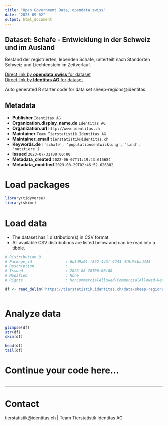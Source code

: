 ```yaml
---
title: "Open Government Data, opendata.swiss"
date: "2023-09-02"
output: html_document
---
```


## Dataset: Schafe - Entwicklung in der Schweiz und im Ausland

Bestand der registrierten, lebenden Schafe, unterteilt nach Standorten Schweiz und Liechtenstein im Zeitverlauf. 

[Direct link by **opendata.swiss** for dataset](https://opendata.swiss/de/dataset/schafe-entwicklung-in-der-schweiz-und-im-ausland)<br>
[Direct link by **Identitas AG** for dataset](https://tierstatistik.identitas.ch/)

Auto generated R starter code for data set sheep-regions@identitas.

## Metadata

- **Publisher** `Identitas AG`
- **Organization.display_name.de** `Identitas AG`
- **Organization.url** `http://www.identitas.ch`
- **Maintainer** `Team Tierstatistik Identitas AG`
- **Maintainer_email** `tierstatistik@identitas.ch`
- **Keywords.de** `['schafe', 'populationsentwicklung', 'land', 'nutztiere']`
- **Issued** `2023-07-31T00:00:00`
- **Metadata_created** `2022-06-07T11:19:43.615684`
- **Metadata_modified** `2023-08-29T02:46:52.626302`


# Load packages

```r

library(tidyverse)
library(skimr)

```

# Load data

-   The dataset has 1 distribution(s) in CSV format.
-   All available CSV distributions are listed below and can be read into a tibble.

```r

# Distribution 0
# Package_id               : 6d5d9a01-f862-443f-9243-d19d6cbad445
# Description              : 
# Issued                   : 2023-08-28T00:00:00
# Modified                 : None
# Rights                   : NonCommercialAllowed-CommercialAllowed-ReferenceRequired

df <- read_delim('https://tierstatistik.identitas.ch/data/sheep-regions.csv')



```

# Analyze data

```r

glimpse(df)
str(df)
skim(df)

head(df)
tail(df)

```

# Continue your code here...

```r

```

------------------------------------------------------------------------

# Contact

tierstatistik@identitas.ch | Team Tierstatistik Identitas AG

